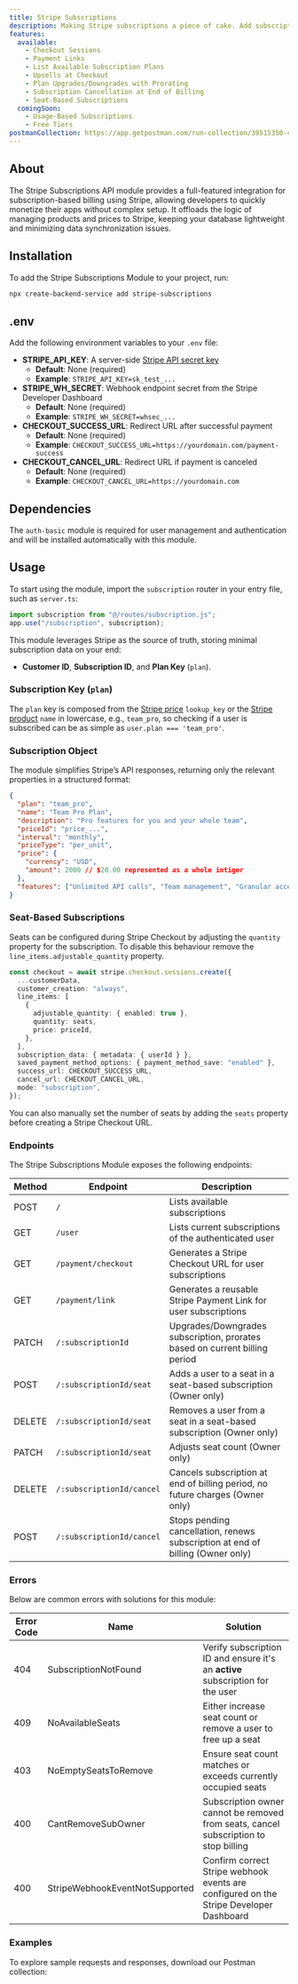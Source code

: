 ```yaml
---
title: Stripe Subscriptions
description: Making Stripe subscriptions a piece of cake. Add subscription billing to your app within minutes
features:
  available:
    - Checkout Sessions
    - Payment Links
    - List Available Subscription Plans
    - Upsells at Checkout
    - Plan Upgrades/Downgrades with Prorating
    - Subscription Cancellation at End of Billing
    - Seat-Based Subscriptions
  comingSoon:
    - Usage-Based Subscriptions
    - Free Tiers
postmanCollection: https://app.getpostman.com/run-collection/39515350-cd2bdb24-9802-4392-811b-ff743b769305?action=collection%2Ffork&source=rip_markdown&collection-url=entityId%3D39515350-cd2bdb24-9802-4392-811b-ff743b769305%26entityType%3Dcollection%26workspaceId%3D36bf5973-695a-44e0-889e-bba83a364391
---
```


## About

The Stripe Subscriptions API module provides a full-featured integration for subscription-based billing using Stripe, allowing developers to quickly monetize their apps without complex setup.
It offloads the logic of managing products and prices to Stripe, keeping your database lightweight and minimizing data synchronization issues.

## Installation

To add the Stripe Subscriptions Module to your project, run:

```bash
npx create-backend-service add stripe-subscriptions
```

## .env

Add the following environment variables to your `.env` file:

- **STRIPE_API_KEY**: A server-side [Stripe API secret key](https://docs.stripe.com/keys)
  - **Default**: None (required)
  - **Example**: `STRIPE_API_KEY=sk_test_...`
- **STRIPE_WH_SECRET**: Webhook endpoint secret from the Stripe Developer Dashboard
  - **Default**: None (required)
  - **Example**: `STRIPE_WH_SECRET=whsec_...`
- **CHECKOUT_SUCCESS_URL**: Redirect URL after successful payment
  - **Default**: None (required)
  - **Example**: `CHECKOUT_SUCCESS_URL=https://yourdomain.com/payment-success`
- **CHECKOUT_CANCEL_URL**: Redirect URL if payment is canceled
  - **Default**: None (required)
  - **Example**: `CHECKOUT_CANCEL_URL=https://yourdomain.com`

## Dependencies

The `auth-basic` module is required for user management and authentication and will be installed automatically with this module.

## Usage

To start using the module, import the `subscription` router in your entry file, such as `server.ts`:

```typescript server.ts
import subscription from "@/routes/subscription.js";
app.use("/subscription", subscription);
```

This module leverages Stripe as the source of truth, storing minimal subscription data on your end:

- **Customer ID**, **Subscription ID**, and **Plan Key** (`plan`).

### Subscription Key (`plan`)

The `plan` key is composed from the [Stripe price](https://docs.stripe.com/api/prices/object#price_object-lookup_key) `lookup_key`
or the [Stripe product](https://docs.stripe.com/api/products/object#product_object-name) `name` in lowercase, e.g., `team_pro`,
so checking if a user is subscribed can be as simple as `user.plan === 'team_pro'`.

### Subscription Object

The module simplifies Stripe’s API responses, returning only the relevant properties in a structured format:

```json
{
  "plan": "team_pro",
  "name": "Team Pro Plan",
  "description": "Pro features for you and your whole team",
  "priceId": "price_...",
  "interval": "monthly",
  "priceType": "per_unit",
  "price": {
    "currency": "USD",
    "amount": 2000 // $20.00 represented as a whole intiger
  },
  "features": ["Unlimited API calls", "Team management", "Granular access"]
}
```

### Seat-Based Subscriptions

Seats can be configured during Stripe Checkout by adjusting the `quantity` property for the subscription. To disable this behaviour remove the `line_items.adjustable_quantity` property.

```typescript {6}
const checkout = await stripe.checkout.sessions.create({
  ...customerData,
  customer_creation: "always",
  line_items: [
    {
      adjustable_quantity: { enabled: true },
      quantity: seats,
      price: priceId,
    },
  ],
  subscription_data: { metadata: { userId } },
  saved_payment_method_options: { payment_method_save: "enabled" },
  success_url: CHECKOUT_SUCCESS_URL,
  cancel_url: CHECKOUT_CANCEL_URL,
  mode: "subscription",
});
```

You can also manually set the number of seats by adding the `seats` property before creating a Stripe Checkout URL.

### Endpoints

The Stripe Subscriptions Module exposes the following endpoints:

| Method | Endpoint                  | Description                                                                    |
| ------ | ------------------------- | ------------------------------------------------------------------------------ |
| POST   | `/`                       | Lists available subscriptions                                                  |
| GET    | `/user`                   | Lists current subscriptions of the authenticated user                          |
| GET    | `/payment/checkout`       | Generates a Stripe Checkout URL for user subscriptions                         |
| GET    | `/payment/link`           | Generates a reusable Stripe Payment Link for user subscriptions                |
| PATCH  | `/:subscriptionId`        | Upgrades/Downgrades subscription, prorates based on current billing period     |
| POST   | `/:subscriptionId/seat`   | Adds a user to a seat in a seat-based subscription (Owner only)                |
| DELETE | `/:subscriptionId/seat`   | Removes a user from a seat in a seat-based subscription (Owner only)           |
| PATCH  | `/:subscriptionId/seat`   | Adjusts seat count (Owner only)                                                |
| DELETE | `/:subscriptionId/cancel` | Cancels subscription at end of billing period, no future charges (Owner only)  |
| POST   | `/:subscriptionId/cancel` | Stops pending cancellation, renews subscription at end of billing (Owner only) |

### Errors

Below are common errors with solutions for this module:

| Error Code | Name                           | Solution                                                                               |
| ---------- | ------------------------------ | -------------------------------------------------------------------------------------- |
| 404        | SubscriptionNotFound           | Verify subscription ID and ensure it's an **active** subscription for the user         |
| 409        | NoAvailableSeats               | Either increase seat count or remove a user to free up a seat                          |
| 403        | NoEmptySeatsToRemove           | Ensure seat count matches or exceeds currently occupied seats                          |
| 400        | CantRemoveSubOwner             | Subscription owner cannot be removed from seats, cancel subscription to stop billing   |
| 400        | StripeWebhookEventNotSupported | Confirm correct Stripe webhook events are configured on the Stripe Developer Dashboard |

### Examples

To explore sample requests and responses, download our Postman collection:

<PostmanBadge
  collectionUrl="https://app.getpostman.com/run-collection/39515350-cd2bdb24-9802-4392-811b-ff743b769305?action=collection%2Ffork&source=rip_markdown&collection-url=entityId%3D39515350-cd2bdb24-9802-4392-811b-ff743b769305%26entityType%3Dcollection%26workspaceId%3D36bf5973-695a-44e0-889e-bba83a364391"
  moduleName="Stripe Subscriptions"
/>
